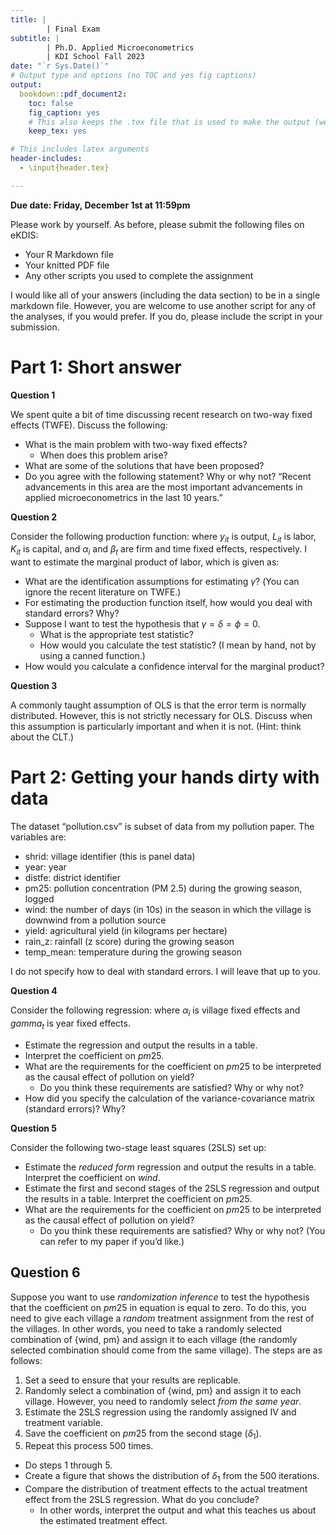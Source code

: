```yaml
---
title: |
        | Final Exam
subtitle: |
        | Ph.D. Applied Microeconometrics
        | KDI School Fall 2023
date: "`r Sys.Date()`"
# Output type and options (no TOC and yes fig captions)
output:
  bookdown::pdf_document2: 
    toc: false
    fig_caption: yes
    # This also keeps the .tex file that is used to make the output (we will eventually need this for publication)
    keep_tex: yes

# This includes latex arguments
header-includes:
  - \input{header.tex}

---
```


**Due date: Friday, December 1st at 11:59pm**

Please work by yourself. As before, please submit the following files on eKDIS:

- Your R Markdown file
- Your knitted PDF file
- Any other scripts you used to complete the assignment

I would like all of your answers (including the data section) to be in a single markdown file. However, you are welcome to use another script for any of the analyses, if you would prefer. If you do, please include the script in your submission.

# Part 1: Short answer

**Question 1**

We spent quite a bit of time discussing recent research on two-way fixed effects (TWFE). Discuss the following:

- What is the main problem with two-way fixed effects?
  - When does this problem arise?
- What are some of the solutions that have been proposed?
- Do you agree with the following statement? Why or why not? "Recent advancements in this area are the most important advancements in applied microeconometrics in the last 10 years."


**Question 2**

Consider the following production function:
\begin{gather} \label{eq:prod} log(y_{it}) = \alpha_i + \beta_t + \gamma log(L_{it}) + \delta log(K_{it}) + \phi\left(log(L_{it})\times log(K_{it})\right) + \epsilon_{it} \end{gather}
where $y_{it}$ is output, $L_{it}$ is labor, $K_{it}$ is capital, and $\alpha_i$ and $\beta_t$ are firm and time fixed effects, respectively. I want to estimate the marginal product of labor, which is given as:
\begin{gather} \label{eq:mp} \frac{\partial y_{it}}{\partial L_{it}} = \frac{y_{it}}{L_{it}}\left(\gamma + \phi log(K_{it})\right) \end{gather}

- What are the identification assumptions for estimating $\gamma$? (You can ignore the recent literature on TWFE.)
- For estimating the production function itself, how would you deal with standard errors? Why?
- Suppose I want to test the hypothesis that $\gamma=\delta=\phi=0$. 
  - What is the appropriate test statistic?
  - How would you calculate the test statistic? (I mean by hand, not by using a canned function.)
- How would you calculate a confidence interval for the marginal product?


**Question 3**

A commonly taught assumption of OLS is that the error term is normally distributed. However, this is not strictly necessary for OLS. Discuss when this assumption is particularly important and when it is not. (Hint: think about the CLT.)


# Part 2: Getting your hands dirty with data

The dataset "pollution.csv" is subset of data from my pollution paper. The variables are:

- shrid: village identifier (this is panel data)
- year: year
- distfe: district identifier
- pm25: pollution concentration (PM 2.5) during the growing season, logged
- wind: the number of days (in 10s) in the season in which the village is downwind from a pollution source
- yield: agricultural yield (in kilograms per hectare)
- rain\_z: rainfall (z score) during the growing season
- temp\_mean: temperature during the growing season

I do not specify how to deal with standard errors. I will leave that up to you.

**Question 4**

Consider the following regression:
\begin{gather} \label{eq:reg} log(yield_{it}) = \alpha_i + \gamma_t + \beta_1 pm25_{it} + \beta_2 rain_{it} + \beta_3 temp_{it} + \epsilon_{it}, \end{gather}
where $\alpha_i$ is village fixed effects and $gamma_t$ is year fixed effects.

- Estimate the regression and output the results in a table.
- Interpret the coefficient on $pm25$.
- What are the requirements for the coefficient on $pm25$ to be interpreted as the causal effect of pollution on yield?
  - Do you think these requirements are satisfied? Why or why not?
- How did you specify the calculation of the variance-covariance matrix (standard errors)? Why?


**Question 5**

Consider the following two-stage least squares (2SLS) set up:
\begin{gather}  \label{eq:iv1} pm25_{it} = \alpha_i + \gamma_t + \beta_1 wind_{it} + \beta_2 rain_{it} + \beta_3 temp_{it} + \epsilon_{it} \\
                \label{eq:iv2} log(yield_{it}) = \phi_i + \psi_t + \delta_1 pm25_{it} + \delta_2 rain_{it} + \delta_3 temp_{it} + \eta_{it} \end{gather}

- Estimate the *reduced form* regression and output the results in a table. Interpret the coefficient on $wind$. 
- Estimate the first and second stages of the 2SLS regression and output the results in a table. Interpret the coefficient on $pm25$.
- What are the requirements for the coefficient on $pm25$ to be interpreted as the causal effect of pollution on yield?
  - Do you think these requirements are satisfied? Why or why not? (You can refer to my paper if you'd like.)


## Question 6

Suppose you want to use *randomization inference* to test the hypothesis that the coefficient on $pm25$ in equation \eqref{eq:iv2} is equal to zero. To do this, you need to give each village a *random* treatment assignment from the rest of the villages. In other words, you need to take a randomly selected combination of \{wind, pm\} and assign it to each village (the randomly selected combination should come from the same village). The steps are as follows:

1. Set a seed to ensure that your results are replicable.
2. Randomly select a combination of \{wind, pm\} and assign it to each village. However, you need to randomly select *from the same year*. 
3. Estimate the 2SLS regression using the randomly assigned IV and treatment variable.
4. Save the coefficient on $pm25$ from the second stage ($\delta_1$).
5. Repeat this process 500 times.

- Do steps 1 through 5.
- Create a figure that shows the distribution of $\delta_1$ from the 500 iterations.
- Compare the distribution of treatment effects to the actual treatment effect from the 2SLS regression. What do you conclude? 
  - In other words, interpret the output and what this teaches us about the estimated treatment effect.




